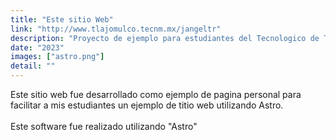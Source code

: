 ---
title: "Este sitio Web"
link: "http://www.tlajomulco.tecnm.mx/jangeltr"
description: "Proyecto de ejemplo para estudiantes del Tecnologico de Tlajomulco"
date: "2023"
images: ["astro.png"]
detail: ""
---
<div class=' dark:text-black indent-7'>
Este sitio web fue desarrollado como ejemplo de pagina personal para facilitar a mis estudiantes un ejemplo de titio web utilizando Astro.<br/>
</div>
<br/>
<div class=' dark:text-black indent-7'>
Este software fue realizado utilizando "Astro"
</div>
